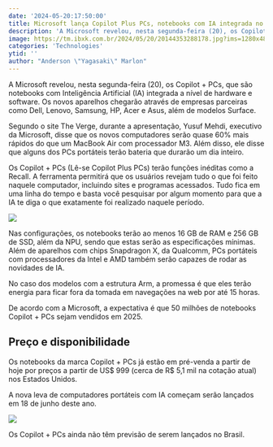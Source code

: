```yaml
---
date: '2024-05-20:17:50:00'
title: Microsoft lança Copilot Plus PCs, notebooks com IA integrada no hardware e software
description: 'A Microsoft revelou, nesta segunda-feira (20), os Copilot + PCs, que são notebooks com Inteligência Artificial (IA) integrada a nível de hardware e software. Os novos aparelhos chegarão através de empresas parceiras como Dell, Lenovo, Samsung, HP, Acer e Asus, além de modelos Surface.'
image: https://tm.ibxk.com.br/2024/05/20/20144353288178.jpg?ims=1280x480
categories: 'Technologies'
ytid: ''
author: "Anderson \"Yagasaki\" Marlon"
---
```


A Microsoft revelou, nesta segunda-feira (20), os Copilot + PCs, que são notebooks com Inteligência Artificial (IA) integrada a nível de hardware e software. Os novos aparelhos chegarão através de empresas parceiras como Dell, Lenovo, Samsung, HP, Acer e Asus, além de modelos Surface.

Segundo o site The Verge, durante a apresentação, Yusuf Mehdi, executivo da Microsoft, disse que os novos computadores serão quase 60% mais rápidos do que um MacBook Air com processador M3. Além disso, ele disse que alguns dos PCs portáteis terão bateria que durarão um dia inteiro.

Os Copilot + PCs (Lê-se Copilot Plus PCs) terão funções inéditas como a Recall. A ferramenta permitirá que os usuários revejam tudo o que foi feito naquele computador, incluindo sites e programas acessados. Tudo fica em uma linha do tempo e basta você pesquisar por algum momento para que a IA te diga o que exatamente foi realizado naquele período.

![](https://tm.ibxk.com.br/2024/05/20/copilot-pcs-20144118578173.jpg?ims=704x)

Nas configurações, os notebooks terão ao menos 16 GB de RAM e 256 GB de SSD, além da NPU, sendo que estas serão as especificações mínimas. Além de aparelhos com chips Snapdragon X, da Qualcomm, PCs portáteis com processadores da Intel e AMD também serão capazes de rodar as novidades de IA.

No caso dos modelos com a estrutura Arm, a promessa é que eles terão energia para ficar fora da tomada em navegações na web por até 15 horas.

De acordo com a Microsoft, a expectativa é que 50 milhões de notebooks Copilot + PCs sejam vendidos em 2025.

## Preço e disponibilidade
Os notebooks da marca Copilot + PCs já estão em pré-venda a partir de hoje por preços a partir de US$ 999 (cerca de R$ 5,1 mil na cotação atual) nos Estados Unidos.

A nova leva de computadores portáteis com IA começam serão lançados em 18 de junho deste ano.

![](https://tm.ibxk.com.br/2024/05/20/copilot-pc-20151556536195.jpg?ims=704x)

Os Copilot + PCs ainda não têm previsão de serem lançados no Brasil.
